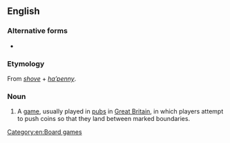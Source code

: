 ==English==
{{wikipedia|Shove ha’penny}}

===Alternative forms===
* {{l|en|shove halfpenny}}

===Etymology===
From ''[[shove]]'' + ''[[ha'penny|ha’penny]]''.

===Noun===
{{en-noun|-|head=[[shove]] [[ha'penny|ha’penny]]}}

# {{label|en|British}} A [[game]], usually played in [[pub]]s in [[Great Britain]], in which players attempt to push coins so that they land between marked boundaries.

[[Category:en:Board games]]